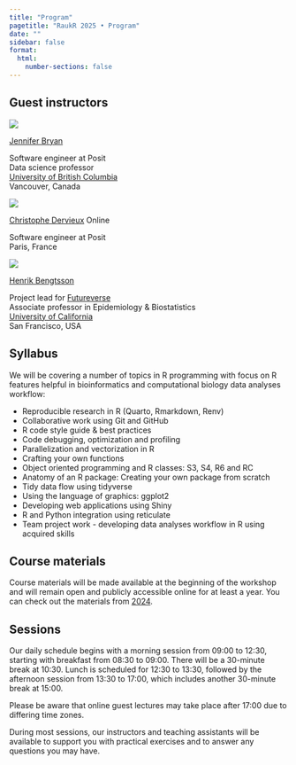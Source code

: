 ```yaml
---
title: "Program"
pagetitle: "RaukR 2025 • Program"
date: ""
sidebar: false
format:
  html:
    number-sections: false
---
```


## Guest instructors

::: {.guest-parent}
::: {.guest-child}

![](assets/images/profile/jenny-bryan.webp){.nolightbox}

[Jennifer Bryan](https://jennybryan.org/)

Software engineer at Posit  
Data science professor  
[University of British Columbia](https://www.stat.ubc.ca/jenny-bryan)  
Vancouver, Canada

:::
::: {.guest-child}

![](assets/images/profile/christophe-dervieux.webp){.nolightbox}

[Christophe Dervieux](https://github.com/cderv) [Online]{.badge}

Software engineer at Posit  
Paris, France  

:::
::: {.guest-child}

![](assets/images/profile/henrik-bengtsson.webp){.nolightbox}

[Henrik Bengtsson](https://www.linkedin.com/in/henrikbengtsson/)  

Project lead for [Futureverse](https://www.futureverse.org/)  
Associate professor in Epidemiology & Biostatistics  
[University of California](https://profiles.ucsf.edu/henrik.bengtsson)  
San Francisco, USA

:::
:::

## Syllabus

We will be covering a number of topics in R programming with focus on R features helpful in bioinformatics and computational biology data analyses workflow:

- Reproducible research in R (Quarto, Rmarkdown, Renv)
- Collaborative work using Git and GitHub
- R code style guide & best practices
- Code debugging, optimization and profiling
- Parallelization and vectorization in R
- Crafting your own functions
- Object oriented programming and R classes: S3, S4, R6 and RC
- Anatomy of an R package: Creating your own package from scratch
- Tidy data flow using tidyverse
- Using the language of graphics: ggplot2
- Developing web applications using Shiny
- R and Python integration using reticulate
- Team project work - developing data analyses workflow in R using acquired skills

## Course materials

Course materials will be made available at the beginning of the workshop and will remain open and publicly accessible online for at least a year. You can check out the materials from [2024](https://nbisweden.github.io/raukr-2024/home_contents.html).

## Sessions

Our daily schedule begins with a morning session from 09:00 to 12:30, starting with breakfast from 08:30 to 09:00. There will be a 30-minute break at 10:30. Lunch is scheduled for 12:30 to 13:30, followed by the afternoon session from 13:30 to 17:00, which includes another 30-minute break at 15:00.

Please be aware that online guest lectures may take place after 17:00 due to differing time zones.

During most sessions, our instructors and teaching assistants will be available to support you with practical exercises and to answer any questions you may have.
